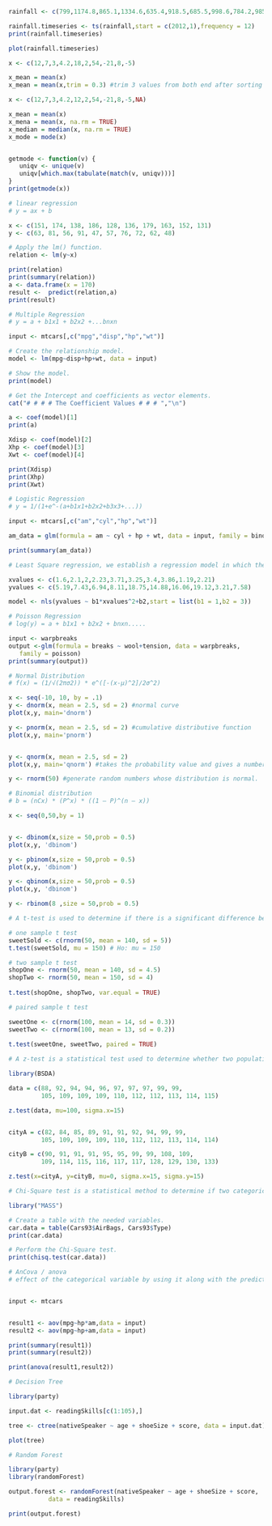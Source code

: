 ```R
rainfall <- c(799,1174.8,865.1,1334.6,635.4,918.5,685.5,998.6,784.2,985,882.8,1071)

rainfall.timeseries <- ts(rainfall,start = c(2012,1),frequency = 12)
print(rainfall.timeseries)

plot(rainfall.timeseries)
```



```R
x <- c(12,7,3,4.2,18,2,54,-21,8,-5)

x_mean = mean(x)
x_mean = mean(x,trim = 0.3) #trim 3 values from both end after sorting

x <- c(12,7,3,4.2,12,2,54,-21,8,-5,NA)

x_mean = mean(x)
x_mena = mean(x, na.rm = TRUE)
x_median = median(x, na.rm = TRUE)
x_mode = mode(x)


getmode <- function(v) {
   uniqv <- unique(v)
   uniqv[which.max(tabulate(match(v, uniqv)))]
}
print(getmode(x))
```


```R
# linear regression
# y = ax + b

x <- c(151, 174, 138, 186, 128, 136, 179, 163, 152, 131)
y <- c(63, 81, 56, 91, 47, 57, 76, 72, 62, 48)

# Apply the lm() function.
relation <- lm(y~x)

print(relation)
print(summary(relation))
a <- data.frame(x = 170)
result <-  predict(relation,a)
print(result)
```

```R
# Multiple Regression
# y = a + b1x1 + b2x2 +...bnxn

input <- mtcars[,c("mpg","disp","hp","wt")]

# Create the relationship model.
model <- lm(mpg~disp+hp+wt, data = input)

# Show the model.
print(model)

# Get the Intercept and coefficients as vector elements.
cat("# # # # The Coefficient Values # # # ","\n")

a <- coef(model)[1]
print(a)

Xdisp <- coef(model)[2]
Xhp <- coef(model)[3]
Xwt <- coef(model)[4]

print(Xdisp)
print(Xhp)
print(Xwt)
```

```R
# Logistic Regression
# y = 1/(1+e^-(a+b1x1+b2x2+b3x3+...))

input <- mtcars[,c("am","cyl","hp","wt")]

am_data = glm(formula = am ~ cyl + hp + wt, data = input, family = binomial)

print(summary(am_data))
```

```R
# Least Square regression, we establish a regression model in which the sum of the squares of the vertical distances of different points from the regression curve is minimized.

xvalues <- c(1.6,2.1,2,2.23,3.71,3.25,3.4,3.86,1.19,2.21)
yvalues <- c(5.19,7.43,6.94,8.11,18.75,14.88,16.06,19.12,3.21,7.58)

model <- nls(yvalues ~ b1*xvalues^2+b2,start = list(b1 = 1,b2 = 3))

```


```R
# Poisson Regression
# log(y) = a + b1x1 + b2x2 + bnxn.....

input <- warpbreaks
output <-glm(formula = breaks ~ wool+tension, data = warpbreaks,
   family = poisson)
print(summary(output))

```


```R
# Normal Distribution
# f(x) = (1/√(2πσ2)) * e^([-(x-μ)^2]/2σ^2)

x <- seq(-10, 10, by = .1)
y <- dnorm(x, mean = 2.5, sd = 2) #normal curve
plot(x,y, main='dnorm')

y <- pnorm(x, mean = 2.5, sd = 2) #cumulative distributive function
plot(x,y, main='pnorm')


y <- qnorm(x, mean = 2.5, sd = 2)
plot(x,y, main='qnorm') #takes the probability value and gives a number whose cumulative value matches the probability value.

y <- rnorm(50) #generate random numbers whose distribution is normal.
```

```R
# Binomial distribution
# b = (nCx) * (P^x) * ((1 – P)^(n – x))

x <- seq(0,50,by = 1)


y <- dbinom(x,size = 50,prob = 0.5)
plot(x,y, 'dbinom')

y <- pbinom(x,size = 50,prob = 0.5)
plot(x,y, 'dbinom')

y <- qbinom(x,size = 50,prob = 0.5)
plot(x,y, 'dbinom')

y <- rbinom(8 ,size = 50,prob = 0.5)
```

```R
# A t-test is used to determine if there is a significant difference between the means of two groups, which may be related in certain features

# one sample t test
sweetSold <- c(rnorm(50, mean = 140, sd = 5))
t.test(sweetSold, mu = 150) # Ho: mu = 150

# two sample t test 
shopOne <- rnorm(50, mean = 140, sd = 4.5)
shopTwo <- rnorm(50, mean = 150, sd = 4)
 
t.test(shopOne, shopTwo, var.equal = TRUE)

# paired sample t test

sweetOne <- c(rnorm(100, mean = 14, sd = 0.3))
sweetTwo <- c(rnorm(100, mean = 13, sd = 0.2))
 
t.test(sweetOne, sweetTwo, paired = TRUE)

```


```R
# A z-test is a statistical test used to determine whether two population means are different when the variances are known and the sample size is large.

library(BSDA)

data = c(88, 92, 94, 94, 96, 97, 97, 97, 99, 99,
         105, 109, 109, 109, 110, 112, 112, 113, 114, 115)

z.test(data, mu=100, sigma.x=15)


cityA = c(82, 84, 85, 89, 91, 91, 92, 94, 99, 99,
         105, 109, 109, 109, 110, 112, 112, 113, 114, 114)

cityB = c(90, 91, 91, 91, 95, 95, 99, 99, 108, 109,
         109, 114, 115, 116, 117, 117, 128, 129, 130, 133)

z.test(x=cityA, y=cityB, mu=0, sigma.x=15, sigma.y=15)
```

```R
# Chi-Square test is a statistical method to determine if two categorical variables have a significant correlation between them

library("MASS")

# Create a table with the needed variables.
car.data = table(Cars93$AirBags, Cars93$Type) 
print(car.data)

# Perform the Chi-Square test.
print(chisq.test(car.data))
```

```R
# AnCova / anova
# effect of the categorical variable by using it along with the predictor variable and comparing the regression lines for each level of the categorical variable. Such an analysis is termed as Analysis of Covariance


input <- mtcars


result1 <- aov(mpg~hp*am,data = input)
result2 <- aov(mpg~hp+am,data = input)

print(summary(result1))
print(summary(result2))

print(anova(result1,result2))
```


```R
# Decision Tree

library(party)

input.dat <- readingSkills[c(1:105),]

tree <- ctree(nativeSpeaker ~ age + shoeSize + score, data = input.dat)

plot(tree)
```


```R
# Random Forest

library(party)
library(randomForest)

output.forest <- randomForest(nativeSpeaker ~ age + shoeSize + score, 
           data = readingSkills)

print(output.forest) 
```